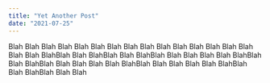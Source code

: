 ```yaml
---
title: "Yet Another Post"
date: "2021-07-25"
---
```


Blah Blah Blah Blah Blah Blah Blah Blah Blah 
Blah Blah Blah
Blah Blah Blah
Blah Blah BlahBlah Blah BlahBlah Blah BlahBlah Blah Blah
Blah Blah BlahBlah Blah BlahBlah Blah Blah
Blah Blah BlahBlah Blah Blah
Blah Blah BlahBlah Blah BlahBlah Blah Blah